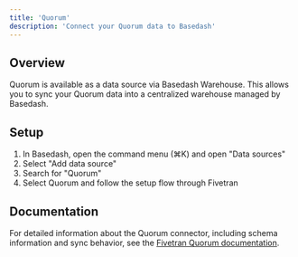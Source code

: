 ```yaml
---
title: 'Quorum'
description: 'Connect your Quorum data to Basedash'
---
```


## Overview

Quorum is available as a data source via Basedash Warehouse. This allows you to sync your Quorum data into a centralized warehouse managed by Basedash.

## Setup

1. In Basedash, open the command menu (⌘K) and open "Data sources"
2. Select "Add data source"
3. Search for "Quorum"
4. Select Quorum and follow the setup flow through Fivetran

## Documentation

For detailed information about the Quorum connector, including schema information and sync behavior, see the [Fivetran Quorum documentation](https://fivetran.com/docs/connectors/applications/quorum).
